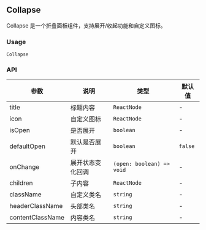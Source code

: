 
## Collapse

Collapse 是一个折叠面板组件，支持展开/收起功能和自定义图标。

### Usage

`Collapse`

<DemoBlock title="Collapse 基本用法" description="展示 Collapse 组件的基本用法，包括展开和收起">
  <Basic />
</DemoBlock>

<DemoBlock title="Collapse 带图标" description="展示 Collapse 组件带自定义图标的用法">
  <WithIcon />
</DemoBlock>

<DemoBlock title="Collapse 受控模式" description="展示 Collapse 组件受控模式的用法">
  <Controlled />
</DemoBlock>

### API

| 参数             | 说明             | 类型                      | 默认值  |
| ---------------- | ---------------- | ------------------------- | ------- |
| title            | 标题内容         | `ReactNode`               | -       |
| icon             | 自定义图标       | `ReactNode`               | -       |
| isOpen           | 是否展开         | `boolean`                 | -       |
| defaultOpen      | 默认是否展开     | `boolean`                 | `false` |
| onChange         | 展开状态变化回调 | `(open: boolean) => void` | -       |
| children         | 子内容           | `ReactNode`               | -       |
| className        | 自定义类名       | `string`                  | -       |
| headerClassName  | 头部类名         | `string`                  | -       |
| contentClassName | 内容类名         | `string`                  | -       |
